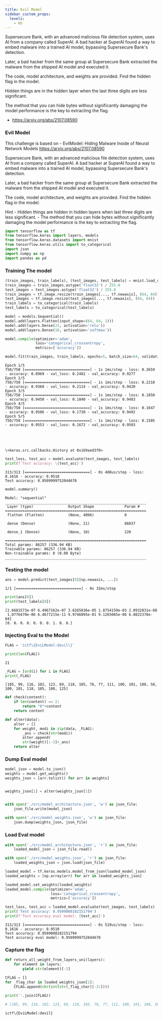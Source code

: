 ---
title: Evil Model
sidebar_custom_props:
  levels:
    - HS
---


Supersecure Bank, with an advanced malicious file detection system, uses AI from a company called SuperAI. A bad hacker at SuperAI found a way to embed malware into a trained AI model, bypassing Supersecure Bank's detection.

Later, a bad hacker from the same group at Supersecure Bank extracted the malware from the shipped AI model and executed it.

The code, model architecture, and weights are provided. Find the hidden flag in the model.

<Spoilers type="resources">

Hidden things are in the hidden layer when the last three digits are less significant. 

The method that you can hide bytes without significantly damaging the model performance is the key to extracting the flag.

- https://arxiv.org/abs/2107.08590

</Spoilers>

<Spoilers type="writeup">

### Evil Model

This challenge is based on - 
EvilModel: Hiding Malware Inside of Neural Network Models
https://arxiv.org/abs/2107.08590


Supersecure Bank, with an advanced malicious file detection system, uses AI from a company called SuperAI. A bad hacker at SuperAI found a way to embed malware into a trained AI model, bypassing Supersecure Bank's detection.

Later, a bad hacker from the same group at Supersecure Bank extracted the malware from the shipped AI model and executed it.

The code, model architecture, and weights are provided. Find the hidden flag in the model.

Hint
    - Hidden things are hidden in hidden layers when last three digits are less significant. 
    - The method that you can hide bytes without significantly damaging the model performance is the key to extracting the flag.


```python
import tensorflow as tf
from tensorflow.keras import layers, models
from tensorflow.keras.datasets import mnist
from tensorflow.keras.utils import to_categorical
import json
import numpy as np
import pandas as pd

```

### Training The model


```python
(train_images, train_labels), (test_images, test_labels) = mnist.load_data()
train_images = train_images.astype('float32') / 255.0
test_images = test_images.astype('float32') / 255.0
train_images = tf.image.resize(train_images[..., tf.newaxis], (64, 64))
test_images = tf.image.resize(test_images[..., tf.newaxis], (64, 64))
train_labels = to_categorical(train_labels)
test_labels = to_categorical(test_labels)
```


```python
model = models.Sequential()
model.add(layers.Flatten(input_shape=(64, 64, 1)))
model.add(layers.Dense(21, activation='relu'))
model.add(layers.Dense(10, activation='softmax'))
```


```python
model.compile(optimizer='adam',
              loss='categorical_crossentropy',
              metrics=['accuracy'])
```


```python
model.fit(train_images, train_labels, epochs=5, batch_size=64, validation_split=0.2)
```

    Epoch 1/5
    750/750 [==============================] - 1s 1ms/step - loss: 0.3659 - accuracy: 0.8969 - val_loss: 0.2482 - val_accuracy: 0.9277
    Epoch 2/5
    750/750 [==============================] - 1s 1ms/step - loss: 0.2218 - accuracy: 0.9368 - val_loss: 0.2114 - val_accuracy: 0.9420
    Epoch 3/5
    750/750 [==============================] - 1s 1ms/step - loss: 0.1850 - accuracy: 0.9450 - val_loss: 0.1840 - val_accuracy: 0.9483
    Epoch 4/5
    750/750 [==============================] - 1s 1ms/step - loss: 0.1647 - accuracy: 0.9506 - val_loss: 0.1730 - val_accuracy: 0.9492
    Epoch 5/5
    750/750 [==============================] - 1s 1ms/step - loss: 0.1505 - accuracy: 0.9553 - val_loss: 0.1672 - val_accuracy: 0.9503





    \<keras.src.callbacks.History at 0x169aed3f0>




```python
test_loss, test_acc = model.evaluate(test_images, test_labels)
print(f'Test accuracy: \{test_acc}')
```

    313/313 [==============================] - 0s 488us/step - loss: 0.1616 - accuracy: 0.9510
    Test accuracy: 0.9509999752044678



```python
model.summary()
```

    Model: "sequential"
    _________________________________________________________________
     Layer (type)                Output Shape              Param #   
    =================================================================
     flatten (Flatten)           (None, 4096)              0         
                                                                     
     dense (Dense)               (None, 21)                86037     
                                                                     
     dense_1 (Dense)             (None, 10)                220       
                                                                     
    =================================================================
    Total params: 86257 (336.94 KB)
    Trainable params: 86257 (336.94 KB)
    Non-trainable params: 0 (0.00 Byte)
    _________________________________________________________________


### Testing the model


```python
ans = model.predict(test_images[0][np.newaxis, ...])
```

    1/1 [==============================] - 0s 32ms/step



```python
print(ans[0])
print(test_labels[0])
```

    [2.6681573e-07 6.4967162e-07 3.6265836e-05 1.8754159e-03 2.0932831e-08
     1.0776470e-06 6.4677215e-11 9.9746895e-01 9.1265065e-06 6.0822378e-04]
    [0. 0. 0. 0. 0. 0. 0. 1. 0. 0.]


### Injecting Eval to the Model


```python
FLAG = 'ictf\{EviLModel:devil\}'
```


```python
print(len(FLAG))
```

    21



```python
_FLAG = [ord(i) for i in FLAG]
print(_FLAG)
```

    [105, 99, 116, 102, 123, 69, 118, 105, 76, 77, 111, 100, 101, 108, 58, 100, 101, 118, 105, 108, 125]



```python
def check(content):
    if len(content) == 2:
        return "0"+content
    return content
```


```python
def alter(data):
    alter = []
    for weight, modi in zip(data, _FLAG):
        _ans = check(str(modi))
        alter.append(
        str(weight)[:-3]+_ans)
    return alter
```

### Dump Eval model


```python
model_json = model.to_json()
weights = model.get_weights()
weights_json = [arr.tolist() for arr in weights]


weights_json[1] = alter(weights_json[1])


with open('./src/model_architecture.json', 'w') as json_file:
    json_file.write(model_json)
    
with open('./src/model_weights.json', 'w') as json_file:
    json.dump(weights_json, json_file)
```

### Load Eval model


```python
with open('./src/model_architecture.json', 'r') as json_file:
    loaded_model_json = json_file.read()

with open('./src/model_weights.json', 'r') as json_file:
    loaded_weights_json = json.load(json_file)

loaded_model = tf.keras.models.model_from_json(loaded_model_json)
loaded_weights = [np.array(arr) for arr in loaded_weights_json]

loaded_model.set_weights(loaded_weights)
loaded_model.compile(optimizer='adam',
                     loss='categorical_crossentropy',
                     metrics=['accuracy'])

test_loss, test_acc = loaded_model.evaluate(test_images, test_labels)
print('Test accuracy: 0.9509000182151794')
print(f'Test accuracy eval model: {test_acc}')
```

    313/313 [==============================] - 0s 519us/step - loss: 0.1616 - accuracy: 0.9510
    Test accuracy: 0.9509000182151794
    Test accuracy eval model: 0.9509999752044678


### Capture the flag


```python
def return_all_weight_from_layers_uni(layers):
    for element in layers:
        yield str(element)[-1]
```


```python
CFLAG = []
for _flag_char in loaded_weights_json[1]:
    CFLAG.append(chr(int(str(_flag_char)[-3:])))
    
print(''.join(CFLAG))

# [105, 99, 116, 102, 123, 69, 118, 105, 76, 77, 111, 100, 101, 108, 58, 100, 101, 118, 105, 108, 125]
```

    ictf\{EviLModel:devil}

</Spoilers>
